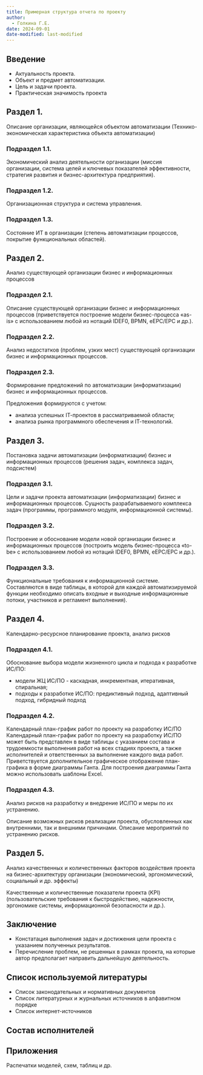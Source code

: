 ```yaml
---
title: Примерная структура отчета по проекту
author:
  - Голкина Г.Е.
date: 2024-09-01
date-modified: last-modified
---
```


## Введение
- Актуальность проекта.
- Объект и предмет автоматизации.
- Цель и задачи проекта.
- Практическая значимость проекта

## Раздел 1.
Описание организации, являющейся объектом автоматизации (Технико-экономическая характеристика объекта автоматизации)

### Подраздел 1.1.
Экономический анализ деятельности организации (миссия организации, система целей и ключевых показателей эффективности, стратегия развития и бизнес-архитектура предприятия).

### Подраздел 1.2.
Организационная структура и система управления.

### Подраздел 1.3.
Состояние ИТ в организации (степень автоматизации процессов, покрытие функциональных областей).

## Раздел 2.
Анализ существующей организации бизнес и информационных процессов

### Подраздел  2.1.
Описание существующей организации бизнес и информационных процессов (приветствуется построение модели бизнес-процесса «as-is» с использованием любой из нотаций IDEF0, BPMN, eEPC/EPC и др.).

### Подраздел 2.2.
Анализ недостатков (проблем, узких мест) существующей организации бизнес и информационных процессов.

### Подраздел 2.3.
Формирование предложений по автоматизации (информатизации) бизнес и информационных процессов.

Предложения формируются с учетом:

- анализа успешных IТ-проектов в рассматриваемой области;
- анализа рынка программного обеспечения и IТ-технологий.

## Раздел 3.
Постановка задачи автоматизации (информатизации) бизнес и информационных процессов (решения задач, комплекса задач, подсистем)

### Подраздел 3.1.
Цели и задачи проекта автоматизации (информатизации) бизнес и информационных процессов. Сущность разрабатываемого комплекса задач (программы, программного модуля, информационной системы).

### Подраздел 3.2.
Построение и обоснование модели новой организации бизнес и информационных процессов (построить модель бизнес-процесса «to-be» с использованием любой из нотаций IDEF0, BPMN, eEPC/EPC и др.).

### Подраздел 3.3.
Функциональные требования к информационной системе.
Составляются в виде таблицы, в которой для каждой автоматизируемой функции необходимо описать входные и выходные информационные потоки, участников и регламент выполнения).

## Раздел 4.
Календарно-ресурсное планирование проекта, анализ рисков

### Подраздел 4.1.
Обоснование выбора модели жизненного цикла и подхода к разработке ИС/ПО:

- модели ЖЦ ИС/ПО - каскадная, инкрементная, итеративная, спиральная;
- подходы к разработке ИС/ПО: предиктивный подход, адаптивный подход, гибридный подход

### Подраздел 4.2.
Календарный план-график работ по проекту на разработку ИС/ПО
Календарный план-график работ по проекту на разработку ИС/ПО может быть представлен в виде таблицы с указанием состава и трудоемкости выполнения работ на всех стадиях проекта, а также исполнителей и ответственных за выполнение каждого вида работ. Приветствуется дополнительное графическое отображение план-графика в форме диаграммы Ганта. Для построения диаграммы Ганта можно использовать шаблоны Excel.

### Подраздел 4.3.
Анализ рисков на разработку и внедрение ИС/ПО и меры по их устранению.

Описание возможных рисков реализации проекта, обусловленных как внутренними, так и внешними причинами. Описание мероприятий по устранению рисков.

## Раздел 5.
Анализ качественных и количественных факторов воздействия проекта на бизнес-архитектуру организации (экономический, эргономический, социальный и др. эффекты)

Качественные и количественные показатели проекта (KPI) (пользовательские требования к быстродействию, надежности, эргономике системы, информационной безопасности и др.).

## Заключение

- Констатация выполнения задач и достижения цели проекта с указанием полученных результатов.
- Перечисление проблем, не решенных в рамках проекта, на которые автор предполагает направить дальнейшую деятельность.

## Список используемой литературы

- Список законодательных и нормативных документов
- Список литературных и журнальных источников в алфавитном порядке
- Список интернет-источников

## Состав исполнителей

## Приложения
Распечатки моделей, схем, таблиц и др.